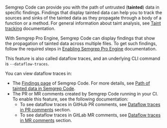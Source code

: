 Semgrep Code can provide you with the path of untrusted (**tainted**) data in specific findings. Findings that display tainted data can help you to track the sources and sinks of the tainted data as they propagate through a body of a function or a method. For general information about taint analysis, see [Taint tracking](/writing-rules/data-flow/taint-mode/) documentation.

With Semgrep Pro Engine, Semgrep Code can display findings that show the propagation of tainted data across multiple files. To get such findings, follow the required steps in [Enabling Semgrep Pro Engine](/semgrep-code/semgrep-pro-engine-intro/#enabling-semgrep-pro-engine-in-semgrep-cloud-platform) documentation.

This feature is also called dataflow traces, and an underlying CLI command is `--dataflow-traces`.

You can view dataflow traces in:
- The [Findings page](https://semgrep.dev/orgs/-/findings?tab=open) of Semgrep Code. For more details, see [Path of tainted data in Semgrep Code](/semgrep-code/semgrep-pro-engine-data-flow/).
- The PR or MR comments created by Semgrep Code running in your CI. To enable this feature, see the following documentation:
    - To see dataflow traces in GitHub PR comments, see [Dataflow traces in PR comments](/semgrep-cloud-platform/github-pr-comments/#viewing-the-path-of-tainted-data-in-pr-comments) section.
    - To see dataflow traces in GitLab MR comments, see [Dataflow traces in MR comments](/semgrep-cloud-platform/gitlab-mr-comments/#viewing-the-path-of-tainted-data-in-mr-comments) section.